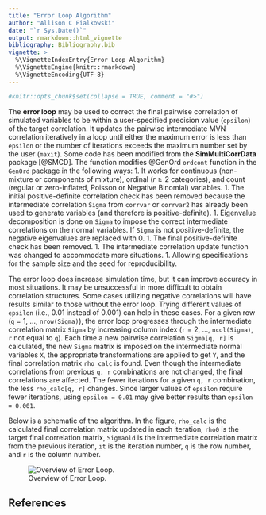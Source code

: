```yaml
---
title: "Error Loop Algorithm"
author: "Allison C Fialkowski"
date: "`r Sys.Date()`"
output: rmarkdown::html_vignette
bibliography: Bibliography.bib
vignette: >
  %\VignetteIndexEntry{Error Loop Algorithm}
  %\VignetteEngine{knitr::rmarkdown}
  %\VignetteEncoding{UTF-8}
---
```


```r
#knitr::opts_chunk$set(collapse = TRUE, comment = "#>")
```

The **error loop** may be used to correct the final pairwise correlation of simulated variables to be within a user-specified precision value (`epsilon`) of the target correlation.  It updates the pairwise intermediate MVN correlation iteratively in a loop until either the maximum error is less than `epsilon` or the number of iterations exceeds the maximum number set by the user (`maxit`).  Some code has been modified from the **SimMultiCorrData** package [@SMCD].  The function modifies @GenOrd `ordcont` function in the `GenOrd` package in the following ways: 
1. It works for continuous (non-mixture or components of mixture), ordinal ($r \ge 2$ categories), and count (regular or zero-inflated, Poisson or Negative Binomial) variables.
1. The initial positive-definite correlation check has been removed because the intermediate correlation `Sigma` from `corrvar` or `corrvar2` has already been used to generate variables (and therefore is positive-definite).
1. Eigenvalue decomposition is done on `Sigma` to impose the correct intermediate correlations on the normal variables.  If `Sigma` is not positive-definite, the negative eigenvalues are replaced with 0.
1. The final positive-definite check has been removed.
1. The intermediate correlation update function was changed to accommodate more situations.
1. Allowing specifications for the sample size and the seed for reproducibility.  

The error loop does increase simulation time, but it can improve accuracy in most situations.  It may be unsuccessful in more difficult to obtain correlation structures.  Some cases utilizing negative correlations will have results similar to those without the error loop.  Trying different values of `epsilon` (i.e., $0.01$ instead of $0.001$) can help in these cases.  For a given row (`q` = 1, ..., `nrow(Sigma)`), the error loop progresses through the intermediate correlation matrix `Sigma` by increasing column index (`r` = 2, ..., `ncol(Sigma)`, `r` not equal to `q`).  Each time a new pairwise correlation `Sigma[q, r]` is calculated, the new `Sigma` matrix is imposed on the intermediate normal variables `X`, the appropriate transformations are applied to get `Y`, and the final correlation matrix `rho_calc` is found.  Even though the intermediate correlations from previous `q, r` combinations are not changed, the final correlations are affected.  The fewer iterations for a given `q, r` combination, the less `rho_calc[q, r]` changes.  Since larger values of `epsilon` require fewer iterations, using `epsilon = 0.01` may give better results than `epsilon = 0.001`.

Below is a schematic of the algorithm.  In the figure, `rho_calc` is the calculated final correlation matrix updated in each iteration, `rho0` is the target final correlation matrix, `Sigmaold` is the intermediate correlation matrix from the previous iteration, `it` is the iteration number, `q` is the row number, and `r` is the column number.

![Overview of Error Loop.](Error_Loop_SCM.png)

## References

<script type="text/x-mathjax-config">
   MathJax.Hub.Config({  "HTML-CSS": { minScaleAdjust: 115, availableFonts: [] }  });
</script>
